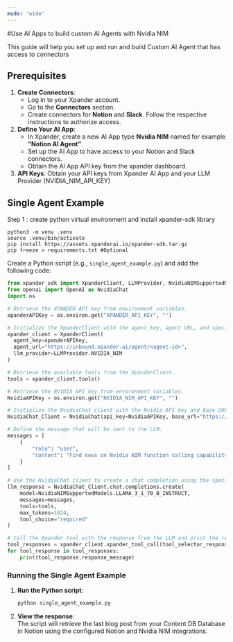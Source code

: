 ```yaml
---
mode: 'wide'
---
```


#Use AI Apps to build custom AI Agents with Nvidia NIM

This guide will help you set up and run and build Custom AI Agent that has access to connectors

## Prerequisites

1. **Create Connectors**:
   - Log in to your Xpander account.
   - Go to the **Connectors** section.
   - Create connectors for **Notion** and **Slack**. Follow the respective instructions to authorize access.
2. **Define Your AI App**:
   - In Xpander, create a new AI App type **Nvidia NIM** named for example **"Notion AI Agent"**.
   - Set up the AI App to have access to your Notion and Slack connectors.
   - Obtain the AI App API key from the xpander dashboard.
3. **API Keys**: Obtain your API keys from Xpander AI App and your LLM Provider (NVIDIA_NIM_API_KEY)

## Single Agent Example

Step 1 : create python virtual environment and install xpander-sdk library

```Text bash
python3 -m venv .venv
source .venv/bin/activate
pip install https://assets.xpanderai.io/xpander-sdk.tar.gz
pip freeze > requirements.txt #Optional
```

Create a Python script (e.g., `single_agent_example.py`) and add the following code:

```python
from xpander_sdk import XpanderClient, LLMProvider, NvidiaNIMSupportedModels
from openai import OpenAI as NvidiaChat
import os

# Retrieve the XPANDER API key from environment variables.
xpanderAPIKey = os.environ.get("XPANDER_API_KEY", "")

# Initialize the XpanderClient with the agent key, agent URL, and specifying the LLM provider as NVIDIA NIM.
xpander_client = XpanderClient(
  agent_key=xpanderAPIKey,
  agent_url="https://inbound.xpander.ai/agent/<agent-id>",
  llm_provider=LLMProvider.NVIDIA_NIM
)

# Retrieve the available tools from the XpanderClient.
tools = xpander_client.tools()

# Retrieve the NVIDIA API key from environment variables.
NvidiaAPIKey = os.environ.get("NVIDIA_NIM_API_KEY", "")

# Initialize the NvidiaChat client with the Nvidia API key and base URL.
NvidiaChat_Client = NvidiaChat(api_key=NvidiaAPIKey, base_url="https://integrate.api.nvidia.com/v1")

# Define the message that will be sent to the LLM.
messages = [
    {
        "role": "user",
        "content": "Find news on Nvidia NIM function calling capability"
    }
]

# Use the NvidiaChat client to create a chat completion using the specified model, messages, tools, and tool choice.
llm_response = NvidiaChat_Client.chat.completions.create(
    model=NvidiaNIMSupportedModels.LLAMA_3_1_70_B_INSTRUCT,
    messages=messages,
    tools=tools,
    max_tokens=1024,
    tool_choice="required"
)

# Call the Xpander tool with the response from the LLM and print the response message.
tool_responses = xpander_client.xpander_tool_call(tool_selector_response=llm_response.model_dump())
for tool_response in tool_responses:
    print(tool_response.response_message)
```

### Running the Single Agent Example

1. **Run the Python script**:

   ```bash shell
   python single_agent_example.py
   ```

2. **View the response**:  
   The script will retrieve the last blog post from your Content DB Database in Notion using the configured Notion and Nvidia NIM integrations.
